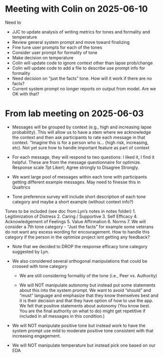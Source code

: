 # Meeting with Colin on 2025-06-10

Need to

- JJC to update analysis of writing metrics for tones and formality and temperature
- Review general system prompt and move toward finalizing
- Fine tune user prompts for each of the tones
- Consider user prompt for formality of tone
- Make decision on temperature
- Colin will update code to ignore context other than lapse prob/change
- Colin will update code to add a file to describe use prompt info for formality
- Need decision on "just the facts" tone.  How will it work if there are no facts?
- Current system prompt no longer reports on output from model.  Are we OK with that?



# From lab meeting on 2025-06-03

- Messages will be grouped by context (e.g., high and increasing lapse probability).   This will allow us to have a stem where we acknowledge the context and then ask participants to rate each message in that context.  "Imagine this is for a person who is… (high risk, increasing, etc).  Not yet sure how to handle important feature as part of context

- For each message, they will respond to two questions: I liked it, I find it helpful. These are from the message questionnaire for optimize. Response scale 7pt Likert; Agree strongly to Disagree Strongly.

- We want large pool of messages within each tone with participants getting different example messages.   May need to finesse this in Qualtrics

- Tone preference survey will include short description of each tone category and maybe a short example (without context info?)

Tones to be included (see doc from Lyn's notes in notes folder)
1.     Legitimization of Distress
2.     Caring / Supportive
3.     Self Efficacy
4.     Acknowledgement of Feelings
5.     Value Affirmation
6.     Norms
7.     We will consider a 7th tone category - "Just the facts"  for example some veterans do not want any excess wording for encouragement.  How to handle this category if the person in the optimize project isnt getting any feedback?

- Note that we decided to DROP the response efficacy tone category suggested by Lyn.

- We also considered several orthogonal manipulations that could be crossed with tone category

  - We are still considering formality of the tone (i.e., Peer vs. Authority) 

  - We will NOT manipulate autonomy but instead put some statements about this into the system prompt. We want to avoid “should” and “must” language and emphasize that they know themselves best and it is their decision and that they have option of how to use the app.   We felt that positive statements about autonomy (You know best. You are the final authority on what to do) might get repetitive if included in all messages in this condition.)

- We will NOT manipulate positive tone but instead work to have the system prompt use mild to moderate positive tone consistent with that increasing engagement.
 
- We will NOT manipulate temperature but instead pick one based on our EDA
